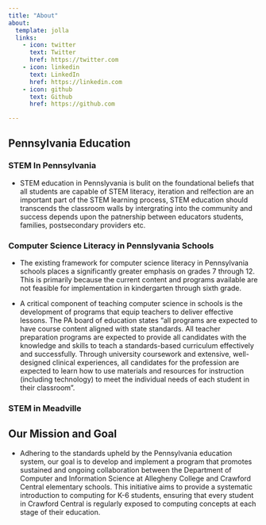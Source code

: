 ```yaml
---
title: "About"
about:
  template: jolla
  links:
    - icon: twitter
      text: Twitter
      href: https://twitter.com
    - icon: linkedin
      text: LinkedIn
      href: https://linkedin.com
    - icon: github
      text: Github
      href: https://github.com

---
```


## Pennsylvania Education 

### STEM In Pennsylvania 

- STEM education in Pennslyvania is bulit on the foundational beliefs that all students are capable of STEM literacy, iteration and relfection are an important part of the STEM learning process, STEM education should transcends the classroom walls by intergrating into the community and success depends upon the patnership between educators students, families, postsecondary providers etc. 

### Computer Science Literacy in Pennslyvania Schools 

- The existing framework for computer science literacy in Pennsylvania schools places a significantly greater emphasis on grades 7 through 12. This is primarily because the current content and programs available are not feasible for implementation in kindergarten through sixth grade. 

- A critical component of teaching computer science in schools is the development of programs that equip teachers to deliver effective lessons. The PA board of education states "all programs are expected to have course content aligned with state standards. All teacher preparation programs are expected to provide all candidates with the knowledge and skills to teach a standards-based curriculum effectively and successfully. Through university coursework and extensive, well-designed clinical experiences, all candidates for the profession are expected to learn how to use materials and resources for instruction (including technology) to meet the individual needs of each student in their classroom". 

### STEM in Meadville

## Our Mission and Goal

- Adhering to the standards upheld by the Pennsylvania education system, our goal is to develop and implement a program that promotes sustained and ongoing collaboration between the Department of Computer and Information Science at Allegheny College and Crawford Central elementary schools. This initiative aims to provide a systematic introduction to computing for K-6 students, ensuring that every student in Crawford Central is regularly exposed to computing concepts at each stage of their education.






